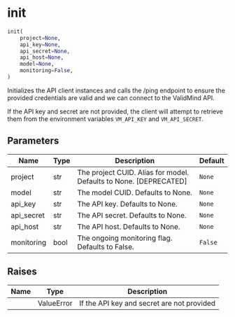 # init { #validmind.init }

```python
init(
    project=None,
    api_key=None,
    api_secret=None,
    api_host=None,
    model=None,
    monitoring=False,
)
```

Initializes the API client instances and calls the /ping endpoint to ensure
the provided credentials are valid and we can connect to the ValidMind API.

If the API key and secret are not provided, the client will attempt to
retrieve them from the environment variables `VM_API_KEY` and `VM_API_SECRET`.

## Parameters {.doc-section .doc-section-parameters}

| Name       | Type   | Description                                                       | Default   |
|------------|--------|-------------------------------------------------------------------|-----------|
| project    | str    | The project CUID. Alias for model. Defaults to None. [DEPRECATED] | `None`    |
| model      | str    | The model CUID. Defaults to None.                                 | `None`    |
| api_key    | str    | The API key. Defaults to None.                                    | `None`    |
| api_secret | str    | The API secret. Defaults to None.                                 | `None`    |
| api_host   | str    | The API host. Defaults to None.                                   | `None`    |
| monitoring | bool   | The ongoing monitoring flag. Defaults to False.                   | `False`   |

## Raises {.doc-section .doc-section-raises}

| Name   | Type       | Description                                |
|--------|------------|--------------------------------------------|
|        | ValueError | If the API key and secret are not provided |